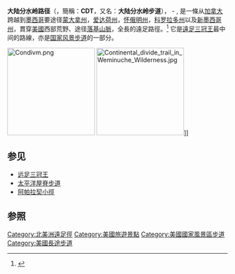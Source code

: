 {{expand|time=2015-04-09T23:50:18+00:00}}
{{Infobox hiking trail
 |name         = 大陆分水岭路径
 |location     = [[美国|美国]]
 |designation  = [[国家风景步道|国家风景步道]]
 |photo        = Condivm.png
 |length_mi    = 3100
 |trailheads   = [[Glacier_National_Park_(U.S.)|Glacier National Park (U.S.)]]<br>[[Crazy_Cook_Monument_&_Columbus_(alternate),_New_Mexico|Crazy Cook Monument & Columbus (alternate), New Mexico]] [[United_States-Mexico_border|United States-Mexico border]]
 |use          = [[远足|远足]]<br>[[马术|骑马]]<br>[[山地自行车|山地自行车]]
 |elev_change  = 
 |highest_name = [[Grays_Peak|Grays Peak, Colorado]]
 |highest_ft   = 14270
 |lowest_name  = 新墨西哥州[[哥伦布_(新墨西哥州)|哥伦布]]
 |lowest_ft    = 3900
 |difficulty   = Moderate to Strenuous
 |months       = April to October
 |sights       = [[大陆分水岭|大陆分水岭]]
 |hazards      = [[Severe_weather|Severe Weather]]<br>[[Hypothermia|Hypothermia]]<br>[[Lightning|Lightning]]<br>[[Falling_(accident)|Falls]]<br>[[Avalanche|Avalanche]]<br>[[Dehydration|Dehydration]]<br>[[Bear|Bear]]s<br>[[Cougar|Mountain lions]]
 |website      = http://www.cdtsociety.org/
}}


'''大陆分水岭路径'''（{{lang-en|'''Continental Divide Trail'''}}，簡稱：'''CDT'''，又名：'''大陆分水岭步道'''）， - {{convert|4989|km|mi}}, 是一條从[[加拿大|加拿大]]跨越到[[墨西哥|墨西哥]]要途径[[蒙大拿州|蒙大拿州]]，[[爱达荷州|爱达荷州]]，[[怀俄明州|怀俄明州]]，[[科罗拉多州|科罗拉多州]]以及[[新墨西哥州|新墨西哥州]]，貫穿[[美國|美國]]西部荒野、途径[[落基山脈|落基山脈]]，全長{{convert|4989|km|mi}}的遠足路徑。<ref>{{Cite web
 | url = http://www.gorp.com/parks-guide/travel-ta-hiking-appalachian-trail-continental-divide-pacific-crest-trail-sidwcmdev_057926.html
 | title = America's Triple Crown—Hiking on the Appalachian, Pacific Crest and Continental Divide Trails
 | author = Karen Berger
 | publisher = Gorp
 | accessdate = 2009-11-25
 | deadurl = yes
 | archiveurl = https://web.archive.org/web/20100513021133/http://www.gorp.com/parks-guide/travel-ta-hiking-appalachian-trail-continental-divide-pacific-crest-trail-sidwcmdev_057926.html
 | archivedate = 2010-05-13
 }}</ref> 它是[[遠足三冠王|遠足三冠王]]最中间的路線，亦是[[国家风景步道|国家风景步道]]的一部分。

[[File:Condivm.png|200px]]
[[Image:Continental_divide_trail_in_Weminuche_Wilderness.jpg|200px]]]]

==参见==
* [[远足三冠王|远足三冠王]]
* [[太平洋屋脊步道|太平洋屋脊步道]]
* [[阿帕拉契小徑|阿帕拉契小徑]]


==参照==
{{Reflist}}


[[Category:北美洲遠足徑|Category:北美洲遠足徑]]
[[Category:美國旅遊景點|Category:美國旅遊景點]]
[[Category:美國國家風景區步道|Category:美國國家風景區步道]]
[[Category:美國長途步道|Category:美國長途步道]]